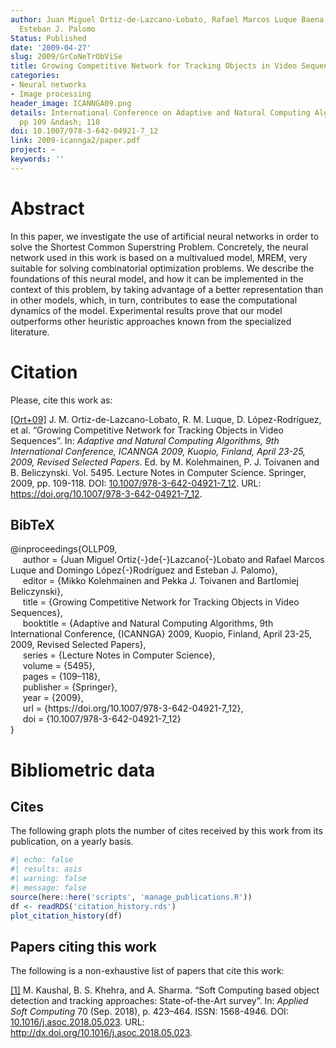 ```yaml
---
author: Juan Miguel Ortiz-de-Lazcano-Lobato, Rafael Marcos Luque Baena, Domingo López-Rodríguez,
  Esteban J. Palomo
Status: Published
date: '2009-04-27'
slug: 2009/GrCoNeTrObViSe
title: Growing Competitive Network for Tracking Objects in Video Sequences
categories:
- Neural networks
- Image processing
header_image: ICANNGA09.png
details: International Conference on Adaptive and Natural Computing Algorithms 2009,
  pp 109 &ndash; 118
doi: 10.1007/978-3-642-04921-7_12
link: 2009-icannga2/paper.pdf
project: ~
keywords: ''
---
```



# Abstract


In this paper, we investigate the use of artificial neural networks in order to solve the Shortest Common Superstring Problem. Concretely, the neural network used in this work is based on a multivalued model, MREM, very suitable for solving combinatorial optimization problems. We describe the foundations of this neural  model, and how it can be implemented in the context of this problem, by taking advantage of a better representation than in other models, which, in turn, contributes to ease the computational dynamics of the model. Experimental results prove that our model outperforms other heuristic approaches known from the specialized literature.













# Citation
Please, cite this work as:


<a name=bib-OLLP09></a>[[Ort+09]](#cite-OLLP09) J. M. Ortiz-de-Lazcano-Lobato, R. M. Luque, D. López-Rodríguez, et al. “Growing Competitive Network for Tracking Objects in Video Sequences”. In: _Adaptive and Natural Computing Algorithms, 9th International Conference, ICANNGA 2009, Kuopio, Finland, April 23-25, 2009, Revised Selected Papers_. Ed. by M. Kolehmainen, P. J. Toivanen and B. Beliczynski. Vol. 5495. Lecture Notes in Computer Science. Springer, 2009, pp. 109-118. DOI: [10.1007/978-3-642-04921-7_12](https://doi.org/10.1007%2F978-3-642-04921-7_12). URL: [https://doi.org/10.1007/978-3-642-04921-7\_12](https://doi.org/10.1007/978-3-642-04921-7\_12).

::: {.callout-note appearance="minimal" collapse=true}

## BibTeX

@inproceedings{OLLP09,<br>&nbsp;&nbsp;&nbsp;&nbsp;  author    = {Juan Miguel Ortiz{-}de{-}Lazcano{-}Lobato and Rafael Marcos Luque and Domingo López{-}Rodríguez and Esteban J. Palomo},<br>&nbsp;&nbsp;&nbsp;&nbsp;  editor    = {Mikko Kolehmainen and Pekka J. Toivanen and Bartlomiej Beliczynski},<br>&nbsp;&nbsp;&nbsp;&nbsp;  title     = {Growing Competitive Network for Tracking Objects in Video Sequences},<br>&nbsp;&nbsp;&nbsp;&nbsp;  booktitle = {Adaptive and Natural Computing Algorithms, 9th International Conference, {ICANNGA} 2009, Kuopio, Finland, April 23-25, 2009, Revised Selected Papers},<br>&nbsp;&nbsp;&nbsp;&nbsp;  series    = {Lecture Notes in Computer Science},<br>&nbsp;&nbsp;&nbsp;&nbsp;  volume    = {5495},<br>&nbsp;&nbsp;&nbsp;&nbsp;  pages     = {109--118},<br>&nbsp;&nbsp;&nbsp;&nbsp;  publisher = {Springer},<br>&nbsp;&nbsp;&nbsp;&nbsp;  year      = {2009},<br>&nbsp;&nbsp;&nbsp;&nbsp;  url       = {https://doi.org/10.1007/978-3-642-04921-7\_12},<br>&nbsp;&nbsp;&nbsp;&nbsp;  doi       = {10.1007/978-3-642-04921-7_12}<br>}

:::



# Bibliometric data

## Cites

The following graph plots the number of cites received by this work from its publication, on a yearly basis.

```r
#| echo: false
#| results: asis
#| warning: false
#| message: false
source(here::here('scripts', 'manage_publications.R'))
df <- readRDS('citation_history.rds')
plot_citation_history(df)
```



## Papers citing this work

The following is a non-exhaustive list of papers that cite this work:


<a name=bib-Kaushal_2018></a>[[1]](#cite-Kaushal_2018) M. Kaushal, B. S. Khehra, and A. Sharma. “Soft Computing based object detection and tracking approaches: State-of-the-Art survey”. In: _Applied Soft Computing_ 70 (Sep. 2018), p. 423–464. ISSN: 1568-4946. DOI: [10.1016/j.asoc.2018.05.023](https://doi.org/10.1016%2Fj.asoc.2018.05.023). URL: [http://dx.doi.org/10.1016/j.asoc.2018.05.023](http://dx.doi.org/10.1016/j.asoc.2018.05.023).


